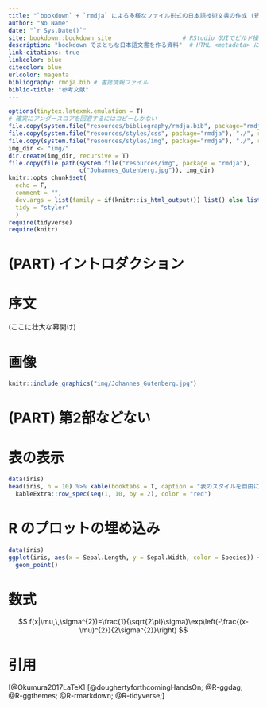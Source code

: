 ```yaml
---
title: "`bookdown` + `rmdja` による多様なファイル形式の日本語技術文書の作成 (短縮版)"
author: "No Name"
date: "`r Sys.Date()`"
site: bookdown::bookdown_site                    # RStudio GUIでビルド操作したい場合に必要
description: "bookdown でまともな日本語文書を作る資料"  # HTML <metadata> に出力されるサイト概要
link-citations: true
linkcolor: blue
citecolor: blue
urlcolor: magenta
bibliography: rmdja.bib # 書誌情報ファイル
biblio-title: "参考文献"
---
```


```r
options(tinytex.latexmk.emulation = T)
# 確実にアンダースコアを回避するにはコピーしかない
file.copy(system.file("resources/bibliography/rmdja.bib", package="rmdja"), "./") 
file.copy(system.file("resources/styles/css", package="rmdja"), "./", recursive = T)
file.copy(system.file("resources/styles/img", package="rmdja"), "./", recursive = T)
img_dir <- "img/"
dir.create(img_dir, recursive = T)
file.copy(file.path(system.file("resources/img", package = "rmdja"),
                    c("Johannes_Gutenberg.jpg")), img_dir)
knitr::opts_chunk$set(
  echo = F,
  comment = "",
  dev.args = list(family = if(knitr::is_html_output()) list() else list(family = "Noto Sans Serif CJK JP")),
  tidy = "styler"
  )
require(tidyverse)
require(knitr)
```



# (PART) イントロダクション {-}

# 序文 {-}

(ここに壮大な幕開け)

# 画像

```r
knitr::include_graphics("img/Johannes_Gutenberg.jpg")
```

# (PART) 第2部などない {-}

# 表の表示

```r
data(iris)
head(iris, n = 10) %>% kable(booktabs = T, caption = "表のスタイルを自由に変更") %>% 
  kableExtra::row_spec(seq(1, 10, by = 2), color = "red")
```

# R のプロットの埋め込み

```r
data(iris)
ggplot(iris, aes(x = Sepal.Length, y = Sepal.Width, color = Species)) +
  geom_point()
```

# 数式


$$
f(x|\mu,\,\sigma^{2})=\frac{1}{\sqrt{2\pi}\sigma}\exp\left(-\frac{(x-\mu)^{2}}{2\sigma^{2}}\right)
$$


# 引用

[@Okumura2017LaTeX] [@doughertyforthcomingHandsOn; @R-ggdag; @R-ggthemes; @R-rmarkdown; @R-tidyverse;]